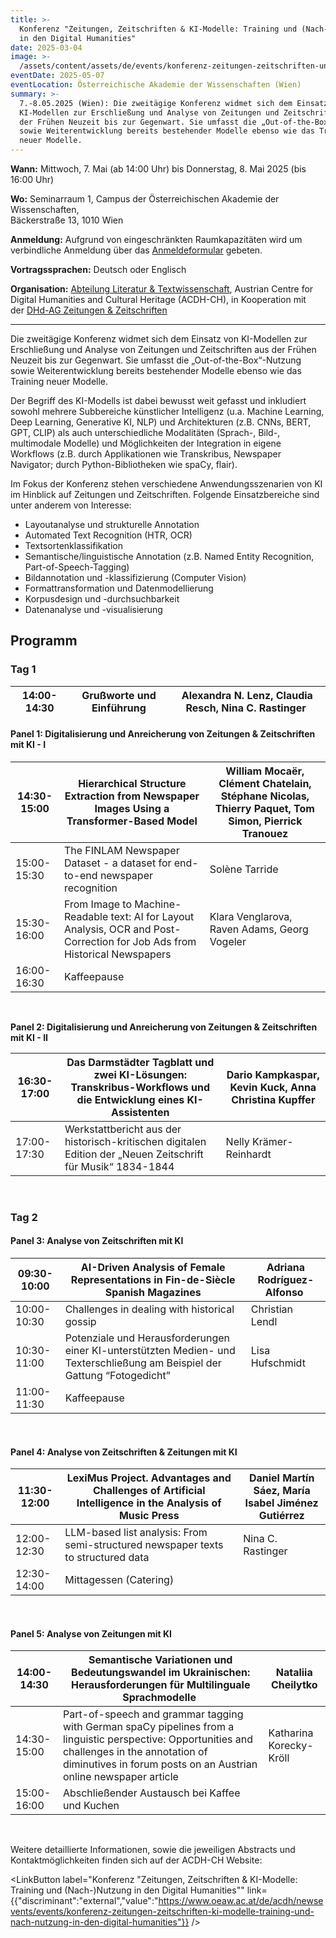 ```yaml
---
title: >-
  Konferenz "Zeitungen, Zeitschriften & KI-Modelle: Training und (Nach-)Nutzung
  in den Digital Humanities"
date: 2025-03-04
image: >-
  /assets/content/assets/de/events/konferenz-zeitungen-zeitschriften-und-ki-modelle/image.jpg
eventDate: 2025-05-07
eventLocation: Österreichische Akademie der Wissenschaften (Wien)
summary: >-
  7.-8.05.2025 (Wien): Die zweitägige Konferenz widmet sich dem Einsatz von
  KI-Modellen zur Erschließung und Analyse von Zeitungen und Zeitschriften aus
  der Frühen Neuzeit bis zur Gegenwart. Sie umfasst die „Out-of-the-Box“-Nutzung
  sowie Weiterentwicklung bereits bestehender Modelle ebenso wie das Training
  neuer Modelle.
---
```

**Wann:** Mittwoch, 7. Mai (ab 14:00 Uhr) bis Donnerstag, 8. Mai 2025 (bis 16:00 Uhr)

**Wo:** Seminarraum 1, Campus der Österreichischen Akademie der Wissenschaften,\
Bäckerstraße 13, 1010 Wien

**Anmeldung:** Aufgrund von eingeschränkten Raumkapazitäten wird um verbindliche Anmeldung über das [Anmeldeformular](https://www.oeaw.ac.at/de/acdh/newsevents/registration/anmeldung-zur-konferenz-conference-registration) gebeten.

**Vortragssprachen:** Deutsch oder Englisch

**Organisation:** [Abteilung Literatur & Textwissenschaft](https://www.oeaw.ac.at/de/acdh/forschung/literatur-textwissenschaft), Austrian Centre for Digital Humanities and Cultural Heritage (ACDH-CH), in Kooperation mit der [DHd-AG Zeitungen & Zeitschriften](https://dhd-ag-zz.github.io/)

---

Die zweitägige Konferenz widmet sich dem Einsatz von KI-Modellen zur Erschließung und Analyse von Zeitungen und Zeitschriften aus der Frühen Neuzeit bis zur Gegenwart. Sie umfasst die „Out-of-the-Box“-Nutzung sowie Weiterentwicklung bereits bestehender Modelle ebenso wie das Training neuer Modelle.

Der Begriff des KI-Modells ist dabei bewusst weit gefasst und inkludiert sowohl mehrere Subbereiche künstlicher Intelligenz (u.a. Machine Learning, Deep Learning, Generative KI, NLP) und Architekturen (z.B. CNNs, BERT, GPT, CLIP) als auch unterschiedliche Modalitäten (Sprach-, Bild-, multimodale Modelle) und Möglichkeiten der Integration in eigene Workflows (z.B. durch Applikationen wie Transkribus, Newspaper Navigator; durch Python-Bibliotheken wie spaCy, flair).

Im Fokus der Konferenz stehen verschiedene Anwendungsszenarien von KI im Hinblick auf Zeitungen und Zeitschriften. Folgende Einsatzbereiche sind unter anderem von Interesse:

* Layoutanalyse und strukturelle Annotation
* Automated Text Recognition (HTR, OCR)
* Textsortenklassifikation
* Semantische/linguistische Annotation (z.B. Named Entity Recognition, Part-of-Speech-Tagging)
* Bildannotation und -klassifizierung (Computer Vision)
* Formattransformation und Datenmodellierung
* Korpusdesign und -durchsuchbarkeit
* Datenanalyse und -visualisierung

## Programm

### **Tag 1**

| 14:00-14:30 | Grußworte und Einführung | Alexandra N. Lenz, Claudia Resch, Nina C. Rastinger  |
| ----------- | ------------------------ | ---------------------------------------------------- |

#### **Panel 1: Digitalisierung und Anreicherung von Zeitungen & Zeitschriften mit KI - I**

| 14:30-15:00 | Hierarchical Structure Extraction from Newspaper Images Using a Transformer-Based Model                                     | William Mocaër, Clément Chatelain, Stéphane Nicolas, Thierry Paquet, Tom Simon, Pierrick Tranouez |
| ----------- | --------------------------------------------------------------------------------------------------------------------------- | ------------------------------------------------------------------------------------------------- |
| 15:00-15:30 | The FINLAM Newspaper Dataset - a dataset for end-to-end newspaper recognition                                               | Solène Tarride                                                                                    |
| 15:30-16:00 | From Image to Machine-Readable text: AI for Layout Analysis, OCR and Post-Correction for Job Ads from Historical Newspapers | Klara Venglarova, Raven Adams, Georg Vogeler                                                      |
| 16:00-16:30 | Kaffeepause                                                                                                                 |                                                                                                   |

 

**Panel 2: Digitalisierung und Anreicherung von Zeitungen & Zeitschriften mit KI - II**

| 16:30-17:00 | Das Darmstädter Tagblatt und zwei KI-Lösungen: Transkribus-Workflows und die Entwicklung eines KI-Assistenten | Dario Kampkaspar, Kevin Kuck, Anna Christina Kupffer |
| ----------- | ------------------------------------------------------------------------------------------------------------- | ---------------------------------------------------- |
| 17:00-17:30 | Werkstattbericht aus der historisch-kritischen digitalen Edition der „Neuen Zeitschrift für Musik“ 1834-1844  | Nelly Krämer-Reinhardt                               |

 

### **Tag 2**

#### **Panel 3: Analyse von Zeitschriften mit KI**

| 09:30-10:00 | AI-Driven Analysis of Female Representations in Fin-de-Siècle Spanish Magazines                                            | Adriana Rodríguez-Alfonso  |
| ----------- | -------------------------------------------------------------------------------------------------------------------------- | -------------------------- |
| 10:00-10:30 | Challenges in dealing with historical gossip                                                                               | Christian Lendl            |
| 10:30-11:00 | Potenziale und Herausforderungen einer KI-unterstützten Medien- und Texterschließung am Beispiel der Gattung “Fotogedicht” | Lisa Hufschmidt            |
| 11:00-11:30 | Kaffeepause                                                                                                                |                            |

 

#### **Panel 4: Analyse von Zeitschriften & Zeitungen mit KI**

| 11:30-12:00 | LexiMus Project. Advantages and Challenges of Artificial Intelligence in the Analysis of Music Press | Daniel Martín Sáez, María Isabel Jiménez Gutiérrez |
| ----------- | ---------------------------------------------------------------------------------------------------- | -------------------------------------------------- |
| 12:00-12:30 | LLM-based list analysis: From semi-structured newspaper texts to structured data                     | Nina C. Rastinger                                  |
| 12:30-14:00 | Mittagessen (Catering)                                                                               |                                                    |

 

#### **Panel 5: Analyse von Zeitungen mit KI**

| 14:00-14:30 | Semantische Variationen und Bedeutungswandel im Ukrainischen: Herausforderungen für Multilinguale Sprachmodelle                                                                                                    | Nataliia Cheilytko      |
| ----------- | ------------------------------------------------------------------------------------------------------------------------------------------------------------------------------------------------------------------ | ----------------------- |
| 14:30-15:00 | Part-of-speech and grammar tagging with German spaCy pipelines from a linguistic perspective: Opportunities and challenges in the annotation of diminutives in forum posts on an Austrian online newspaper article | Katharina Korecky-Kröll |
| 15:00-16:00 | Abschließender Austausch bei Kaffee und Kuchen                                                                                                                                                                     |                         |

 

Weitere detaillierte Informationen, sowie die jeweiligen Abstracts und Kontaktmöglichkeiten finden sich auf der ACDH-CH Website:

<LinkButton label="Konferenz &#x22;Zeitungen, Zeitschriften & KI-Modelle: Training und (Nach-)Nutzung in den Digital Humanities&#x22;" link={{"discriminant":"external","value":"https://www.oeaw.ac.at/de/acdh/newsevents/events/konferenz-zeitungen-zeitschriften-ki-modelle-training-und-nach-nutzung-in-den-digital-humanities"}} />
